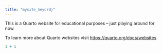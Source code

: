 ```yaml
---
title: "mysite_heydrdj"
---
```


This is a Quarto website for educational purposes -- just playing around for now.

To learn more about Quarto websites visit <https://quarto.org/docs/websites>.

```r
1 + 1
```

